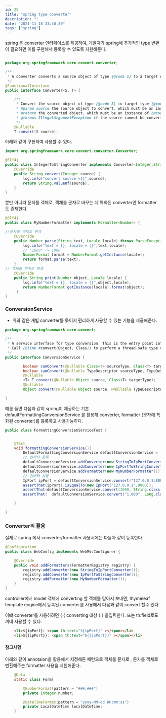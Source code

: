 ```yaml
---
id: 25
title: "spring type converter"
description: ""
date: "2021-11-18 23:30:30"
tags: ["spring"]
---
```

spring 은 converter 인터페이스를 제공하여, 개발자가 spring에 추가적인 type 변환이 필요하면 이를 구현해서 등록할 수 있도록 지원해준다. 

```java

package org.springframework.core.convert.converter;

/**
 * A converter converts a source object of type {@code S} to a target of type {@code T}.
 */
@FunctionalInterface
public interface Converter<S, T> {

	/**
	 * Convert the source object of type {@code S} to target type {@code T}.
	 * @param source the source object to convert, which must be an instance of {@code S} (never {@code null})
	 * @return the converted object, which must be an instance of {@code T} (potentially {@code null})
	 * @throws IllegalArgumentException if the source cannot be converted to the desired target type
	 */
	@Nullable
	T convert(S source);
```



아래와 같이 구현하여 사용할 수 있다. 

```java
import org.springframework.core.convert.converter.Converter;

@Slf4j
public class IntegerToStringConverter implements Converter<Integer,String> {
    @Override
    public String convert(Integer source) {
        log.info("convert source ={}",source);
        return String.valueOf(source);
    }
}
```
뿐만 아니라 문자를 객체로, 객체를 문자로 바꾸는 데 특화된 converter인 formatter 도 존재한다.

```java
@Slf4j
public class MyNumberFormatter implements Formatter<Number> {

//문자를 객체로 변경 
    @Override
    public Number parse(String text, Locale locale) throws ParseException {
        log.info("text = {}, locale = {}",text,locale);
        // "1000" -> 1000
        NumberFormat format = NumberFormat.getInstance(locale);
        return format.parse(text);
    }
// 객체를 문자로 변경 
    @Override
    public String print(Number object, Locale locale) {
        log.info("text = {}, locale = {}",object,locale);
        return NumberFormat.getInstance(locale).format(object);
     }
}


```
### ConversionService 

 - 위와 같은 개별 converter를 묶어서 편리하게 사용할 수 있는 기능을 제공해준다. 


```java
package org.springframework.core.convert;

/**
 * A service interface for type conversion. This is the entry point into the convert system.
 * Call {@link #convert(Object, Class)} to perform a thread-safe type conversion using this system.
 */
public interface ConversionService {

		boolean canConvert(@Nullable Class<?> sourceType, Class<?> targetType);
     	boolean canConvert(@Nullable TypeDescriptor sourceType, TypeDescriptor targetType);
        @Nullable
        <T> T convert(@Nullable Object source, Class<T> targetType);
        @Nullable
        Object convert(@Nullable Object source, @Nullable TypeDescriptor sourceType, TypeDescriptor targetType);

}
```

예를 들면 다음과 같이 spring이 제공하는 기본 defaultFormattingConversionService 를 활용해 converter, formatter (문자에 특화된 converter)를 등록하고 사용가능하다.

```java
public class FormattingConversionServiceTest {


    @Test
    void formattingConversionService(){
        DefaultFormattingConversionService defaultConversionService =  new DefaultFormattingConversionService();
        // 컨버터 등록
        defaultConversionService.addConverter(new StringToIpPortConverter());
        defaultConversionService.addConverter(new IpPortToStringConverter());
        defaultConversionService.addFormatter(new MyNumberFormatter());
        // 컨버터 사용
        IpPort ipPort = defaultConversionService.convert("127.0.0.1:8000", IpPort.class);
        assertThat(ipPort).isEqualTo(new IpPort("127.0.0.1",8000));
        assertThat(defaultConversionService.convert(1000, String.class)).isEqualTo("1,000");
        assertThat(  defaultConversionService.convert("1,000", Long.class)).isEqualTo(1000l);

    }

}


```


### Converter의 활용 
실제로 spring 에서 converter/formatter 사용시에는 다음과 같이 등록한다.

```java
@Configuration
public class WebConfig implements WebMvcConfigurer {

    @Override
    public void addFormatters(FormatterRegistry registry) {
        registry.addConverter(new StringToIpPortConverter());
        registry.addConverter(new IpPortToStringConverter());
        registry.addFormatter(new MyNumberFormatter());
    }
}
```

controller에서 model 객체에 converting 할 객체를 담아서 보내면, thymeleaf template engine에서 등록된 converter를 사용해서 다음과 같이 convert 할수 있다.  

이떄 converter를 사용하려면 &#123; &#123; converting 대상 &#125; &#125; 을입력한다. 또는 th:field로도 꺼내 사용할 수 있다. 

```html
    <li>${ipPort}: <span th:text="${ipPort}" ></span></li>
    <li>${{ipPort}}: <span th:text="${{ipPort}}" ></span></li>
```

#### 참고사항 

아래와 같이 annotaion을 활용해서 지정해둔 패턴으로 객체를 문자로 , 문자를 객체로 변환해주는 formatter 사용을 지원해준다. 

```java
    @Data
    static class Form{

        @NumberFormat(pattern = "###,###")
        private Integer number;

        @DateTimeFormat(pattern = "yyyy-MM-dd HH:mm:ss")
        private LocalDateTime localDateTime;
    }
```
